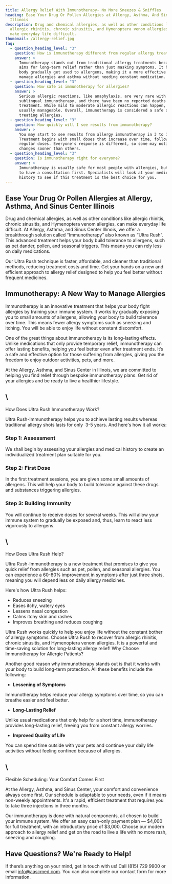 ```yaml
---
title: Allergy Relief With Immunotherapy- No More Sneezes & Sniffles
heading: Ease Your Drug Or Pollen Allergies at Allergy, Asthma, And Sinus Center
  Illinois
description: Drug and chemical allergies, as well as other conditions like
  allergic rhinitis, chronic sinusitis, and Hymenoptera venom allergies, can
  make everyday life difficult.
thumbnail: /allergy-relief.jpg
faq:
  - question_heading_level: "3"
    question: How is immunotherapy different from regular allergy treatments?
    answer: >
      Immunotherapy stands out from traditional allergy treatments because it
      aims for long-term relief rather than just masking symptoms. It helps your
      body gradually get used to allergens, making it a more effective way to
      manage allergies and asthma without needing constant medication.
  - question_heading_level: "3"
    question: How safe is immunotherapy for allergies?
    answer: >
      Serious allergic reactions, like anaphylaxis, are very rare with
      sublingual immunotherapy, and there have been no reported deaths from this
      treatment. While mild to moderate allergic reactions can happen, they are
      usually manageable. Overall, immunotherapy is considered a safe option for
      treating allergies.
  - question_heading_level: "3"
    question: How quickly will I see results from immunotherapy?
    answer: >
      You may start to see results from allergy immunotherapy in 3 to 12 months.
      Treatment begins with small doses that increase over time, followed by
      regular doses. Everyone's response is different, so some may notice
      changes sooner than others.
  - question_heading_level: "3"
    question: Is immunotherapy right for everyone?
    answer: >
      Immunotherapy is usually safe for most people with allergies, but you need
      to have a consultation first. Specialists will look at your medical
      history to see if this treatment is the best choice for you.
---
```

## Ease Your Drug Or Pollen Allergies at Allergy, Asthma, And Sinus Center Illinois

Drug and chemical allergies, as well as other conditions like allergic rhinitis, chronic sinusitis, and Hymenoptera venom allergies, can make everyday life difficult. At Allergy, Asthma, and Sinus Center Illinois, we offer a breakthrough solution called “Immunotherapy” also known as “Ultra Rush”. This advanced treatment helps your body build tolerance to allergens, such as pet dander, pollen, and seasonal triggers. This means you can rely less on daily medications.

Our Ultra Rush technique is faster, affordable, and cleaner than traditional methods, reducing treatment costs and time. Get your hands on a new and efficient approach to allergy relief designed to help you feel better without frequent medicines.

## Immunotherapy: A New Way to Manage Allergies

Immunotherapy is an innovative treatment that helps your body fight allergies by training your immune system. It works by gradually exposing you to small amounts of allergens, allowing your body to build tolerance over time. This means fewer allergy symptoms such as sneezing and itching. You will be able to enjoy life without constant discomfort.

One of the great things about immunotherapy is its long-lasting effects. Unlike medications that only provide temporary relief, immunotherapy can offer lasting benefits, helping you feel better even after treatment ends. It’s a safe and effective option for those suffering from allergies, giving you the freedom to enjoy outdoor activities, pets, and more.

At the Allergy, Asthma, and Sinus Center in Illinois, we are committed to helping you find relief through bespoke immunotherapy plans. Get rid of your allergies and be ready to live a healthier lifestyle. 

## \
How Does Ultra Rush Immunotherapy Work?

Ultra Rush-Immunotherapy helps you to achieve lasting results whereas traditional allergy shots lasts for only  3-5 years. And here's how it all works:

### Step 1: Assessment

We shall begin by assessing your allergies and medical history to create an individualized treatment plan suitable for you.

### Step 2: First Dose

In the first treatment sessions, you are given some small amounts of allergens. This will help your body to build tolerance against these drugs and substances triggering allergies.

### Step 3: Building Immunity

You will continue to receive doses for several weeks. This will allow your immune system to gradually be exposed and, thus, learn to react less vigorously to allergens.

## \
How Does Ultra Rush Help?

Ultra Rush-Immunotherapy is a new treatment that promises to give you quick relief from allergies such as pet, pollen, and seasonal allergies. You can experience a 60-80% improvement in symptoms after just three shots, meaning you will depend less on daily allergy medicines.

Here's how Ultra Rush helps:

- Reduces sneezing
- Eases itchy, watery eyes
- Lessens nasal congestion
- Calms itchy skin and rashes
- Improves breathing and reduces coughing

Ultra Rush works quickly to help you enjoy life without the constant bother of allergy symptoms. Choose Ultra Rush to recover from allergic rhinitis, chronic sinusitis, and Hymenoptera venom allergies. It is a powerful and time-saving solution for long-lasting allergy relief!
Why Choose Immunotherapy for Allergic Patients?

Another good reason why immunotherapy stands out is that it works with your body to build long-term protection. All these benefits include the following:

- **Lessening of Symptoms**

Immunotherapy helps reduce your allergy symptoms over time, so you can breathe easier and feel better.

- **Long-Lasting Relief**

Unlike usual medications that only help for a short time, immunotherapy provides long-lasting relief, freeing you from constant allergy worries.

- **Improved Quality of Life**

You can spend time outside with your pets and continue your daily life activities without feeling confined because of allergies.

## \
Flexible Scheduling: Your Comfort Comes First

At the Allergy, Asthma, and Sinus Center, your comfort and convenience always come first. Our schedule is adaptable to your needs, even if it means non-weekly appointments. It's a rapid, efficient treatment that requires you to take three injections in three months. 

Our immunotherapy is done with natural components, all chosen to build your immune system. We offer an easy cash-only payment plan — $4,000 for full treatment, with an introductory price of $3,000. Choose our modern approach to allergy relief and get on the road to live a life with no more rash, sneezing and coughing. 

## Have Questions? We're Ready to Help!

If there’s anything on your mind, get in touch with us! Call (815) 729 9900 or email info@aascmed.com. You can also complete our contact form for more information.




